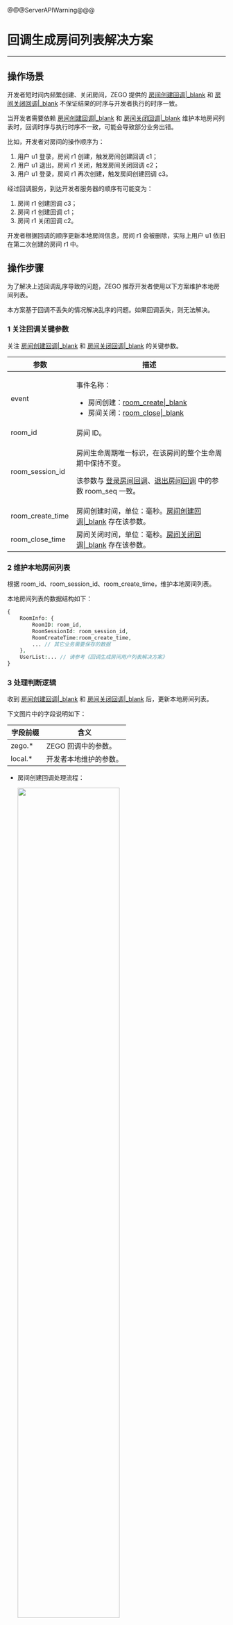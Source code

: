 <style>
table th:nth-of-type(1) {width: 30%;}

table {width: 100%;}
</style>

@@@ServerAPIWarning@@@

# 回调生成房间列表解决方案

- - -

## 操作场景

开发者短时间内频繁创建、关闭房间，ZEGO 提供的 [房间创建回调\|_blank](!room_create_callback) 和 [房间关闭回调\|_blank](!room_close_callback) 不保证结果的时序与开发者执行的时序一致。

当开发者需要依赖 [房间创建回调\|_blank](!room_create_callback) 和 [房间关闭回调\|_blank](!room_close_callback) 维护本地房间列表时，回调时序与执行时序不一致，可能会导致部分业务出错。

比如，开发者对房间的操作顺序为：

1. 用户 u1 登录，房间 r1 创建，触发房间创建回调 c1；
2. 用户 u1 退出，房间 r1 关闭，触发房间关闭回调 c2；
3. 用户 u1 登录，房间 r1 再次创建，触发房间创建回调 c3。

经过回调服务，到达开发者服务器的顺序有可能变为：

1. 房间 r1 创建回调 c3；
2. 房间 r1 创建回调 c1；
3. 房间 r1 关闭回调 c2。

开发者根据回调的顺序更新本地房间信息，房间 r1 会被删除，实际上用户 u1 依旧在第二次创建的房间 r1 中。

## 操作步骤

为了解决上述回调乱序导致的问题，ZEGO 推荐开发者使用以下方案维护本地房间列表。

<div class="mk-warning">

本方案基于回调不丢失的情况解决乱序的问题。如果回调丢失，则无法解决。
</div>


### 1 关注回调关键参数

关注 [房间创建回调\|_blank](!room_create_callback) 和 [房间关闭回调\|_blank](!room_close_callback) 的关键参数。

| 参数 |	描述 |
| -- | -- |
| event | <p>事件名称：</p><ul><li>房间创建：[room_create\|_blank](!room_create_callback)</li><li>房间关闭：[room_close\|_blank](!room_close_callback)</li></ul> |
| room_id | 房间 ID。 |
| room_session_id | <p>房间生命周期唯一标识，在该房间的整个生命周期中保持不变。</p><p>该参数与 <a href="!Callback/Loginroom_callback">登录房间回调</a>、<a href="!Callback/Logoutroom_callback">退出房间回调</a> 中的参数 room_seq 一致。</p>|
| room_create_time | 房间创建时间，单位：毫秒。[房间创建回调\|_blank](!room_create_callback) 存在该参数。 |	
| room_close_time | 房间关闭时间，单位：毫秒。[房间关闭回调\|_blank](!room_close_callback) 存在该参数。 |

### 2 维护本地房间列表

根据 room_id、room_session_id、room_create_time，维护本地房间列表。

本地房间列表的数据结构如下：

```php
{
    RoomInfo: {
        RoomID: room_id,
        RoomSessionId: room_session_id,
        RoomCreateTime:room_create_time,
        ... // 其它业务需要保存的数据
    },
    UserList:... // 请参考《回调生成房间用户列表解决方案》
}
```

### 3 处理判断逻辑

收到 [房间创建回调\|_blank](!room_create_callback) 和 [房间关闭回调\|_blank](!room_close_callback) 后，更新本地房间列表。

下文图片中的字段说明如下：

| 字段前缀 | 含义 |
| -- | -- |
| zego.* | ZEGO 回调中的参数。 |
| local.* | 开发者本地维护的参数。 |

- 房间创建回调处理流程：

    <img src="/Pics/server_v2/solution_of_room_create.png" width="70%">


- 房间关闭回调处理流程：

    <img src="/Pics/server_v2/solution_of_room_close.png">

